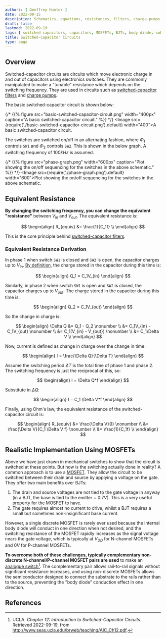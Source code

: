 ```yaml
---
authors: [ Geoffrey Hunter ]
date: 2022-09-15
description: Schematics, equations, resistances, filters, charge-pumps and more info on switched-capacitor circuits.
draft: false
lastmod: 2022-09-19
tags: [ switched capacitors, capacitors, MOSFETs, BJTs, body diode, substrate, analogue switch, filters ]
title: Switched-Capacitor Circuits
type: page
---
```


## Overview

Switched-capacitor circuits are circuits which move electronic charge in and out of capacitors using electronics switches. They are commonly manipulated to make a "tunable" resistance which depends on the switching frequency. They are used in circuits such as [switched-capacitor filters](/electronics/components/switched-capacitor-filters/) and  [charge pumps](/electronics/components/power-regulators/charge-pumps/).

The basic switched-capacitor circuit is shown below:

{/* {{% figure src="basic-switched-capacitor-circuit.png" width="400px" caption="A basic switched-capacitor circuit." %}} */}
<Image src={require('./basic-switched-capacitor-circuit.png').default} width="400">A basic switched-capacitor circuit.</Image>

The switches are switched on/off in an alternating fashion, where $\Phi_1$ controls `SW1` and $\Phi_2$ controls `SW2`. This is shown in the below graph. A switching frequency of $100kHz$ is assumed.

{/* {{% figure src="phase-graph.png" width="600px" caption="Plot showing the on/off sequencing for the switches in the above schematic." %}} */}
<Image src={require('./phase-graph.png').default} width="600">Plot showing the on/off sequencing for the switches in the above schematic.</Image>

## Equivalent Resistance

**By changing the switching frequency, you can change the equivalent "resistance"** between $V_{in}$ and $V_{out}$. The equivalent resistance is:

$$
\begin{align}
R_{equiv} &= \frac{1}{C_1f} \\
\end{align}
$$

This is the core principle behind [switched-capacitor filters](/electronics/components/switched-capacitor-filters/).

### Equivalent Resistance Derivation

In phase 1 when switch `SW1` is closed and `SW2` is open, the capacitor charges up to $V_{in}$. [By definition](/docs/electronics/components/capacitors/index.mdx#charge), the charge stored in the capacitor during this time is:

$$
\begin{align}
Q_1 = C_1V_{in}
\end{align}
$$

Similarly, in phase 2 when switch `SW1` is open and `SW2` is closed, the capacitor charges up to $V_{out}$. The charge stored in the capacitor during this time is:

$$
\begin{align}
Q_2 = C_1V_{out}
\end{align}
$$

So the change in charge is:

$$
\begin{align}
\Delta Q &= Q_1 - Q_2 \nonumber \\
         &= C_1V_{in} - C_1V_{out} \nonumber \\
         &= C_1(V_{in} - V_{out}) \nonumber \\
         &= C_1\Delta V \\
\end{align}
$$

Now, current is defined as change in charge over the change in time:

$$
\begin{align}
I = \frac{\Delta Q}{\Delta T}
\end{align}
$$

Assume the switching period $\Delta T$ is the total time of phase 1 and phase 2. The switching frequency is just the reciprocal of this, so:

$$
\begin{align}
I = \Delta Q*f
\end{align}
$$

Substitute in $\Delta Q$:

$$
\begin{align}
I = C_1 \Delta V*f
\end{align}
$$

Finally, using Ohm's law, the equivalent resistance of the switched-capacitor circuit is:

$$
\begin{align}
R_{equiv} &= \frac{\Delta V}{I} \nonumber \\
          &= \frac{\Delta V}{C_1 \Delta V f} \nonumber \\
          &= \frac{1}{C_1f} \\
\end{align}
$$

## Realistic Implementation Using MOSFETs

Above we have just drawn in mechanical switches to show that the circuit is switched at these points. But how is the switching actually done in reality? A common approach is to use a [MOSFET](/electronics/components/transistors/mosfets/). They allow the circuit to be switched between their drain and source by applying a voltage on the gate. They offer two main benefits over BJTs:

1. The drain and source voltages are not tied to the gate voltage in anyway (in a BJT, the base is tied to the emitter + 0.7V). This is a very useful property for the MOSFET to have.
1. The gate requires almost no current to drive, whilst a BJT requires a small but sometimes non-insignificant base current.

However, a single discrete MOSFET is rarely ever used because the internal body diode will conduct in one direction when not desired, and the switching resistance of the MOSFET rapidly increases as the signal voltage nears the gate voltage, which is typically at $V_{DD}$ for N-channel MOSFETs and $0V$ for P-channel MOSFETs.

**To overcome both of these challenges, typically complementary non-discrete N-channel/P-channel MOSFET pairs are used** to make an [analogue switch](/docs/electronics/components/analogue-switches-transmission-gates/index.mdx)[^bib-ucla-ch12-intro-switched-cap-circuits]. The complementary pair allows rail-to-rail signals without significant resistance increases, and using non-discrete MOSFETs allows the semiconductor designed to connect the substrate to the rails rather than to the source, preventing the "body diode" conduction effect in one direction.

## References

[^bib-ucla-ch12-intro-switched-cap-circuits]: UCLA. _Chapter 12: Introduction to Switched-Capacitor Circuits_. Retrieved 2022-09-19, from http://www.seas.ucla.edu/brweb/teaching/AIC_Ch12.pdf.
